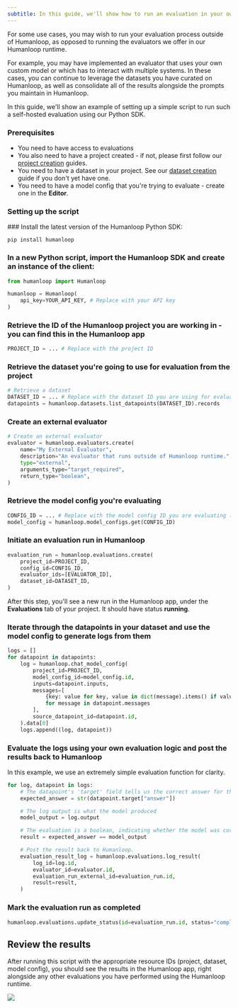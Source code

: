 ```yaml
---
subtitle: In this guide, we'll show how to run an evaluation in your own infrastructure and post the results to Humanloop.
---
```


For some use cases, you may wish to run your evaluation process outside of Humanloop, as opposed to running the evaluators we offer in our Humanloop runtime.

For example, you may have implemented an evaluator that uses your own custom model or which has to interact with multiple systems. In these cases, you can continue to leverage the datasets you have curated on Humanloop, as well as consolidate all of the results alongside the prompts you maintain in Humanloop.

In this guide, we'll show an example of setting up a simple script to run such a self-hosted evaluation using our Python SDK.

### Prerequisites

- You need to have access to evaluations
- You also need to have a project created - if not, please first follow our [project creation](./create-a-prompt-in-the-ui) guides.
- You need to have a dataset in your project. See our [dataset creation](./datasets) guide if you don't yet have one.
- You need to have a model config that you're trying to evaluate - create one in the **Editor**.

### Setting up the script

<Steps>
### Install the latest version of the Humanloop Python SDK:

```shell
pip install humanloop
```

### In a new Python script, import the Humanloop SDK and create an instance of the client:

```python
from humanloop import Humanloop

humanloop = Humanloop(
    api_key=YOUR_API_KEY, # Replace with your API key
)
```

### Retrieve the ID of the Humanloop project you are working in - you can find this in the Humanloop app

```python
PROJECT_ID = ... # Replace with the project ID
```

### Retrieve the dataset you're going to use for evaluation from the project

```python
# Retrieve a dataset
DATASET_ID = ... # Replace with the dataset ID you are using for evaluation (this should be inside the project)
datapoints = humanloop.datasets.list_datapoints(DATASET_ID).records
```

### Create an external evaluator

```python
# Create an external evaluator
evaluator = humanloop.evaluators.create(
    name="My External Evaluator",
    description="An evaluator that runs outside of Humanloop runtime.",
    type="external",
    arguments_type="target_required",
    return_type="boolean",
)
```

### Retrieve the model config you're evaluating

```python
CONFIG_ID = ... # Replace with the model config ID you are evaluating (should be inside the project)
model_config = humanloop.model_configs.get(CONFIG_ID)
```

### Initiate an evaluation run in Humanloop

```python
evaluation_run = humanloop.evaluations.create(
    project_id=PROJECT_ID,
    config_id=CONFIG_ID,
    evaluator_ids=[EVALUATOR_ID],
    dataset_id=DATASET_ID,
)
```

After this step, you'll see a new run in the Humanloop app, under the **Evaluations** tab of your project. It should have status **running**.

### Iterate through the datapoints in your dataset and use the model config to generate logs from them

```python
logs = []
for datapoint in datapoints:
    log = humanloop.chat_model_config(
        project_id=PROJECT_ID,
        model_config_id=model_config.id,
        inputs=datapoint.inputs,
        messages=[
            {key: value for key, value in dict(message).items() if value is not None}
            for message in datapoint.messages
        ],
        source_datapoint_id=datapoint.id,
    ).data[0]
    logs.append((log, datapoint))
```

### Evaluate the logs using your own evaluation logic and post the results back to Humanloop

In this example, we use an extremely simple evaluation function for clarity.

```python
for log, datapoint in logs:
    # The datapoint's 'target' field tells us the correct answer for this datapoint
    expected_answer = str(datapoint.target["answer"])

    # The log output is what the model produced
    model_output = log.output

    # The evaluation is a boolean, indicating whether the model was correct.
    result = expected_answer == model_output

    # Post the result back to Humanloop.
    evaluation_result_log = humanloop.evaluations.log_result(
        log_id=log.id,
        evaluator_id=evaluator.id,
        evaluation_run_external_id=evaluation_run.id,
        result=result,
    )
```

### Mark the evaluation run as completed

```python
humanloop.evaluations.update_status(id=evaluation_run.id, status="completed")
```

</Steps>

## Review the results

After running this script with the appropriate resource IDs (project, dataset, model config), you should see the results in the Humanloop app, right alongside any other evaluations you have performed using the Humanloop runtime.

<img src="../../../assets/images/f5e8663-image.png" />
